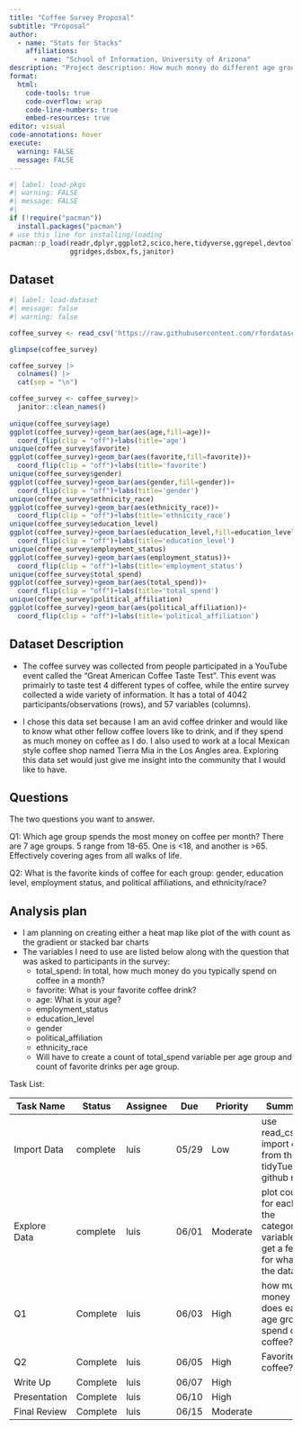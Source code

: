 ```yaml
---
title: "Coffee Survey Proposal"
subtitle: "Proposal"
author: 
  - name: "Stats for Stacks"
    affiliations:
      - name: "School of Information, University of Arizona"
description: "Project description: How much money do different age groups spend on coffee? How do coffee type preferences differ by age group?"
format:
  html:
    code-tools: true
    code-overflow: wrap
    code-line-numbers: true
    embed-resources: true
editor: visual
code-annotations: hover
execute:
  warning: FALSE
  message: FALSE
---
```


```r
#| label: load-pkgs
#| warning: FALSE
#| message: FALSE
#| 
if (!require("pacman")) 
  install.packages("pacman")
# use this line for installing/loading
pacman::p_load(readr,dplyr,ggplot2,scico,here,tidyverse,ggrepel,devtools,
               ggridges,dsbox,fs,janitor)

```

## Dataset

```r
#| label: load-dataset
#| message: false
#| warning: false

coffee_survey <- read_csv('https://raw.githubusercontent.com/rfordatascience/tidytuesday/master/data/2024/2024-05-14/coffee_survey.csv')

glimpse(coffee_survey)

coffee_survey |> 
  colnames() |> 
  cat(sep = "\n")

coffee_survey <- coffee_survey|>
  janitor::clean_names() 
  
unique(coffee_survey$age)
ggplot(coffee_survey)+geom_bar(aes(age,fill=age))+ 
  coord_flip(clip = "off")+labs(title='age')
unique(coffee_survey$favorite)
ggplot(coffee_survey)+geom_bar(aes(favorite,fill=favorite))+ 
  coord_flip(clip = "off")+labs(title='favorite')
unique(coffee_survey$gender)
ggplot(coffee_survey)+geom_bar(aes(gender,fill=gender))+ 
  coord_flip(clip = "off")+labs(title='gender')
unique(coffee_survey$ethnicity_race)
ggplot(coffee_survey)+geom_bar(aes(ethnicity_race))+ 
  coord_flip(clip = "off")+labs(title='ethnicity_race')
unique(coffee_survey$education_level)
ggplot(coffee_survey)+geom_bar(aes(education_level,fill=education_level))+ 
  coord_flip(clip = "off")+labs(title='education_level')
unique(coffee_survey$employment_status)
ggplot(coffee_survey)+geom_bar(aes(employment_status))+ 
  coord_flip(clip = "off")+labs(title='employment_status')
unique(coffee_survey$total_spend)
ggplot(coffee_survey)+geom_bar(aes(total_spend))+ 
  coord_flip(clip = "off")+labs(title='total_spend')
unique(coffee_survey$political_affiliation)
ggplot(coffee_survey)+geom_bar(aes(political_affiliation))+ 
  coord_flip(clip = "off")+labs(title='political_affiliation')
```

## Dataset Description

-   The coffee survey was collected from people participated in a YouTube event called the "Great American Coffee Taste Test". This event was primairly to taste test 4 different types of coffee, while the entire survey collected a wide variety of information. It has a total of 4042 participants/observations (rows), and 57 variables (columns).

-   I chose this data set because I am an avid coffee drinker and would like to know what other fellow coffee lovers like to drink, and if they spend as much money on coffee as I do. I also used to work at a local Mexican style coffee shop named Tierra Mia in the Los Angles area. Exploring this data set would just give me insight into the community that I would like to have.

## Questions

The two questions you want to answer.

Q1: Which age group spends the most money on coffee per month? There are 7 age groups. 5 range from 18-65. One is \<18, and another is \>65. Effectively covering ages from all walks of life.

Q2: What is the favorite kinds of coffee for each group: gender, education level, employment status, and political affiliations, and ethnicity/race?

## Analysis plan

-   I am planning on creating either a heat map like plot of the with count as the gradient or stacked bar charts
-   The variables I need to use are listed below along with the question that was asked to participants in the survey:
    -   total_spend: In total, how much money do you typically spend on coffee in a month?
    -   favorite: What is your favorite coffee drink?
    -   age: What is your age?
    -   employment_status
    -   education_level
    -   gender
    -   political_affiliation
    -   ethnicity_race
    -   Will have to create a count of total_spend variable per age group and count of favorite drinks per age group.

Task List:

| Task Name    | Status   | Assignee | Due   | Priority | Summary                                                                               |
|----------|----------|----------|----------|----------|-----------------------|
| Import Data  | complete | luis     | 05/29 | Low      | use read_csv to import data from the tidyTuesday github repo                          |
| Explore Data | complete | luis     | 06/01 | Moderate | plot counts for each of the categorical variables to get a feel for whats in the data |
| Q1           | Complete | luis     | 06/03 | High     | how much money does each age group spend on coffee?                                   |
| Q2           | Complete | luis     | 06/05 | High     | Favorite coffee?                                                                      |
| Write Up     | Complete | luis     | 06/07 | High     |                                                                                       |
| Presentation | Complete | luis     | 06/10 | High     |                                                                                       |
| Final Review | Complete | luis     | 06/15 | Moderate |                                                                                       |
